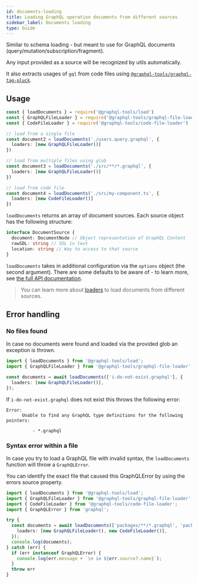 ```yaml
---
id: documents-loading
title: Loading GraphQL operation documents from different sources
sidebar_label: Documents loading
type: Guide
---
```


Similar to schema loading - but meant to use for GraphQL documents (query/mutation/subscription/fragment).

Any input provided as a source will be recognized by utils automatically.

It also extracts usages of `gql` from code files using [`@graphql-tools/graphql-tag-pluck`](/docs/graphql-tag-pluck).

## Usage

```ts
const { loadDocuments } = require('@graphql-tools/load')
const { GraphQLFileLoader } = require('@graphql-tools/graphql-file-loader')
const { CodeFileLoader } = require('@graphql-tools/code-file-loader')

// load from a single file
const document2 = loadDocuments('./users.query.graphql', {
  loaders: [new GraphQLFileLoader()]
})

// load from multiple files using glob
const document3 = loadDocuments('./src/**/*.graphql', {
  loaders: [new GraphQLFileLoader()]
})

// load from code file
const document4 = loadDocuments('./src/my-component.ts', {
  loaders: [new CodeFileLoader()]
})
```

`loadDocuments` returns an array of document sources. Each source object has the following structure:

```ts
interface DocumentSource {
  document: DocumentNode // Object representation of GraphQL Content
  rawSDL: string // SDL in text
  location: string // Way to access to that source
}
```

`loadDocuments` takes in additional configuration via the `options` object (the second argument). There are some defaults to be aware of - to learn more, see [the full API documentation](/docs/api/modules/load/#loaddocuments).

> You can learn more about [loaders](/docs/loaders) to load documents from different sources.

## Error handling

### No files found

In case no documents were found and loaded via the provided glob an exception is thrown.

```ts
import { loadDocuments } from '@graphql-tools/load';
import { GraphQLFileLoader } from '@graphql-tools/graphql-file-loader';

const documents = await loadDocuments(['i-do-not-exist.graphql'], {
  loaders: [new GraphQLFileLoader()],
});
```

If `i-do-not-exist.graphql` does not exist this throws the following error:

```
Error: 
      Unable to find any GraphQL type definitions for the following pointers:
        
          - *.graphql
```

### Syntax error within a file

In case you try to load a GraphQL file with invalid syntax, the `loadDocuments` function will throw a `GraphQLError`.

You can identify the exact file that caused this GraphQLError by using the errors source property.

```ts
import { loadDocuments } from '@graphql-tools/load';
import { GraphQLFileLoader } from '@graphql-tools/graphql-file-loader';
import { CodeFileLoader } from '@graphql-tools/code-file-loader';
import { GraphQLError } from 'graphql';

try {
  const documents = await loadDocuments(['packages/**/*.graphql', 'packages/**/*.ts(x)'], {
    loaders: [new GraphQLFileLoader(), new CodeFileLoader()],
  });
  console.log(documents);
} catch (err) {
  if (err instanceof GraphQLError) {
    console.log(err.message + `\n in ${err.source?.name}`);
  }
  throw err
}
```
